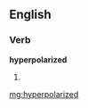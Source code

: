 ==English==

===Verb===
'''hyperpolarized'''

# {{past of|[[hyperpolarize]]}}

[[mg:hyperpolarized]]